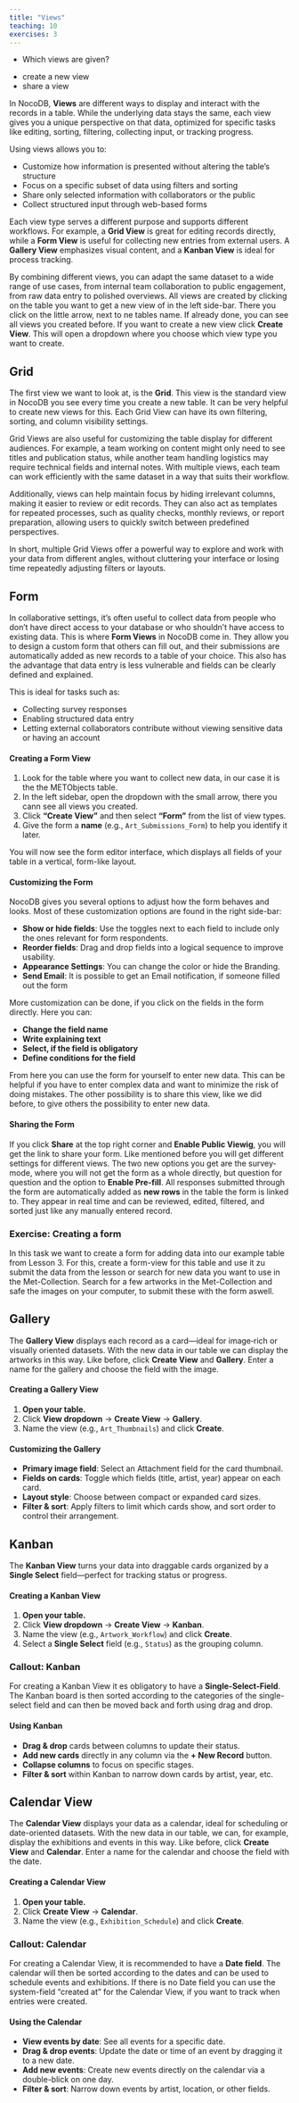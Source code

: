 ```yaml
---
title: "Views"
teaching: 10
exercises: 3
---
```


:::::::::::::::::::::::::::::::::::::: questions

- Which views are given?

::::::::::::::::::::::::::::::::::::::::::::::::

::::::::::::::::::::::::::::::::::::: objectives

- create a new view
- share a view

::::::::::::::::::::::::::::::::::::::::::::::::



In NocoDB, **Views** are different ways to display and interact with the records in a table. While the underlying data stays the same, each view gives you a unique perspective on that data, optimized for specific tasks like editing, sorting, filtering, collecting input, or tracking progress.

Using views allows you to:

- Customize how information is presented without altering the table’s structure  
- Focus on a specific subset of data using filters and sorting  
- Share only selected information with collaborators or the public  
- Collect structured input through web-based forms  

Each view type serves a different purpose and supports different workflows. For example, a **Grid View** is great for editing records directly, while a **Form View** is useful for collecting new entries from external users. A **Gallery View** emphasizes visual content, and a **Kanban View** is ideal for process tracking.

By combining different views, you can adapt the same dataset to a wide range of use cases, from internal team collaboration to public engagement, from raw data entry to polished overviews. All views are created by clicking on the table you want to get a new view of in the left side-bar. There you click on the little arrow, next to ne tables name. If already done, you can see all views you created before. If you want to create a new view click **Create View**. This will open a dropdown where you choose which view type you want to create.


## Grid

The first view we want to look at, is the **Grid**. This view is the standard view in NocoDB you see every time you create a new table. It can be very helpful to create new views for this. Each Grid View can have its own filtering, sorting, and column visibility settings. 

Grid Views are also useful for customizing the table display for different audiences. For example, a team working on content might only need to see titles and publication status, while another team handling logistics may require technical fields and internal notes. With multiple views, each team can work efficiently with the same dataset in a way that suits their workflow.

Additionally, views can help maintain focus by hiding irrelevant columns, making it easier to review or edit records. They can also act as templates for repeated processes, such as quality checks, monthly reviews, or report preparation, allowing users to quickly switch between predefined perspectives.

In short, multiple Grid Views offer a powerful way to explore and work with your data from different angles, without cluttering your interface or losing time repeatedly adjusting filters or layouts.



## Form


In collaborative settings, it’s often useful to collect data from people who don’t have direct access to your database or who shouldn’t have access to existing data. This is where **Form Views** in NocoDB come in. They allow you to design a custom form that others can fill out, and their submissions are automatically added as new records to a table of your choice. This also has the advantage that data entry is less vulnerable and fields can be clearly defined and explained.

This is ideal for tasks such as:

- Collecting survey responses
- Enabling structured data entry
- Letting external collaborators contribute without viewing sensitive data or having an account


#### Creating a Form View

1. Look for the table where you want to collect new data, in our case it is the the METObjects table.
2. In the left sidebar, open the dropdown with the small arrow, there you cann see all views you created.
3. Click **“Create View”** and then select **“Form”** from the list of view types.
4. Give the form a **name** (e.g., `Art_Submissions_Form`) to help you identify it later.

You will now see the form editor interface, which displays all fields of your table in a vertical, form-like layout. 


#### Customizing the Form

NocoDB gives you several options to adjust how the form behaves and looks. Most of these customization options are found in the right side-bar:

- **Show or hide fields**: Use the toggles next to each field to include only the ones relevant for form respondents.
- **Reorder fields**: Drag and drop fields into a logical sequence to improve usability.
- **Appearance Settings**: You can change the color or hide the Branding.
- **Send Email**: It is possible to get an Email notification, if someone filled out the form


More customization can be done, if you click on the fields in the form directly. Here you can:

- **Change the field name**
- **Write explaining text**
- **Select, if the field is obligatory**
- **Define conditions for the field**


From here you can use the form for yourself to enter new data. This can be helpful if you have to enter complex data and want to minimize the risk of doing mistakes. The other possibility is to share this view, like we did before, to give others the possibility to enter new data.



#### Sharing the Form

If you click **Share** at the top right corner and **Enable Public Viewig**, you will get the link to share your form. Like mentioned before you will get different settings for different views. The two new options you get are the survey-mode, where you will not get the form as a whole directly, but question for question and the option to **Enable Pre-fill**. 
All responses submitted through the form are automatically added as **new rows** in the table the form is linked to. They appear in real time and can be reviewed, edited, filtered, and sorted just like any manually entered record.



::::::::::::::::::::::::::::::::::::: challenge

### Exercise: Creating a form 

In this task we want to create a form for adding data into our example table from Lesson 3. For this, create a form-view for this table and use it zu submit the data from the lesson or search for new data you want to use in the Met-Collection. Search for a few artworks in the Met-Collection and safe the images on your computer, to submit these with the form aswell.

::::::::::::::::::::::::::::::::::::::::::::::::


## Gallery

The **Gallery View** displays each record as a card—ideal for image‑rich or visually oriented datasets. With the new data in our table we can display the artworks in this way. Like before, click **Create View** and **Gallery**. Enter a name for the gallery and choose the field with the image. 

#### Creating a Gallery View

1. **Open your table.**  
2. Click **View dropdown** → **Create View** → **Gallery**.  
3. Name the view (e.g., `Art_Thumbnails`) and click **Create**.

#### Customizing the Gallery

- **Primary image field**: Select an Attachment field for the card thumbnail.  
- **Fields on cards**: Toggle which fields (title, artist, year) appear on each card.  
- **Layout style**: Choose between compact or expanded card sizes.  
- **Filter & sort**: Apply filters to limit which cards show, and sort order to control their arrangement.



## Kanban

The **Kanban View** turns your data into draggable cards organized by a **Single Select** field—perfect for tracking status or progress.

#### Creating a Kanban View

1. **Open your table.**  
2. Click **View dropdown** → **Create View** → **Kanban**.  
3. Name the view (e.g., `Artwork_Workflow`) and click **Create**.  
4. Select a **Single Select** field (e.g., `Status`) as the grouping column.


::::::::::::::::::::::::::::::::::::: callout

### Callout: Kanban


For creating a Kanban View it es obligatory to have a **Single-Select-Field**. The Kanban board is then sorted according to the categories of the single-select field and can then be moved back and forth using drag and drop.


::::::::::::::::::::::::::::::::::::::::::::::::

#### Using Kanban

- **Drag & drop** cards between columns to update their status.  
- **Add new cards** directly in any column via the **+ New Record** button.  
- **Collapse columns** to focus on specific stages.  
- **Filter & sort** within Kanban to narrow down cards by artist, year, etc.



## Calendar View

The **Calendar View** displays your data as a calendar, ideal for scheduling or date-oriented datasets. With the new data in our table, we can, for example, display the exhibitions and events in this way. Like before, click **Create View** and **Calendar**. Enter a name for the calendar and choose the field with the date.

#### Creating a Calendar View

1. **Open your table.**  
2. Click **Create View** -> **Calendar**.  
3. Name the view (e.g., `Exhibition_Schedule`) and click **Create**.

::::::::::::::::::::::::::::::::::::: callout

### Callout: Calendar

For creating a Calendar View, it is recommended to have a **Date field**. The calendar will then be sorted according to the dates and can be used to schedule events and exhibitions. If there is no Date field you can use the system-field "created at" for the Calendar View, if you want to track when entries were created.

::::::::::::::::::::::::::::::::::::::::::::::::

#### Using the Calendar

- **View events by date**: See all events for a specific date.  
- **Drag & drop events**: Update the date or time of an event by dragging it to a new date.  
- **Add new events**: Create new events directly on the calendar via a double-blick on one day.  
- **Filter & sort**: Narrow down events by artist, location, or other fields.